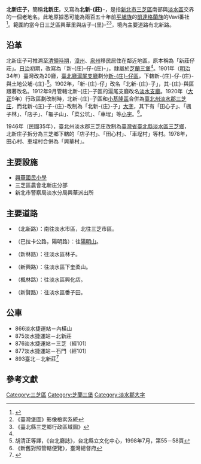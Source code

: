 {{noteTA
|T = zh-cn:北新庄子; zh-hk:北新庄子; zh-tw:北新庄子;
|1 = zh-cn:庄; zh-hk:庄; zh-tw:庄;
}}
{{SelfDistinguish|指名為上新莊或北新莊的[[新北市|新北市]][[新莊區|新莊區]]北側}}
'''北新庄子'''，簡稱'''北新庄'''，又寫為'''北新-{莊}-'''，是指[[新北市|新北市]][[三芝區|三芝區]]南部與[[淡水區|淡水區]]交界的一個老地名。此地原據悉可能為兩百五十年前[[平埔族|平埔族]]的[[凱達格蘭族|凱達格蘭族]]的Vavi番社<ref>{{Cite web |url=http://www.918.org.tw/main7/view.asp?id=6 |title=八庄大道公 |accessdate=2015-04-21 |archive-date=2016-03-14 |archive-url=https://web.archive.org/web/20160314062429/http://www.918.org.tw/main7/view.asp?id=6 |dead-url=no }}</ref>。範圍約當今日三芝區興華里與店子-{里}-<ref name="臺灣堡圖">《臺灣堡圖》影像檢索系統</ref><ref>《臺北縣三芝鄉行政區域圖》</ref>，境內主要道路有北新路。

==沿革==
北新庄子可推溯至[[清領時期|清領時期]]，[[漳州|漳州]]、[[泉州|泉州]]移民居住在鄰近地區，原本稱為「新莊仔莊」。[[台灣日治時期|日治]]初期，改寫為「新-{庄}-仔-{庄}-」，隸屬於[[芝蘭三堡|芝蘭三堡]]<ref name="臺灣堡圖"/>。1901年（[[明治|明治]]34年）臺灣改為20廳，[[臺北廳|臺北廳]][[滬尾支廳|滬尾支廳]]劃分[[北新庄仔區|新-{庄}-仔區]]，下轄新-{庄}-仔-{庄}-與土地公埔-{庄}-<ref>胡清正等譯，《台北廳誌》，台北縣立文化中心，1998年7月，第55－58頁</ref>。1902年，「新-{庄}-仔」改名「北新-{庄}-子」，其-{庄}-與區跟著改名。1912年9月管轄北新-{庄}-子區的滬尾支廳改名[[淡水支廳|淡水支廳]]。1920年（[[大正|大正]]9年）行政區劃改制時，北新-{庄}-子區和[[小基隆區|小基隆區]]合併為[[臺北州|臺北州]][[淡水郡|淡水郡]][[三芝庄|三芝庄]]，而北新-{庄}-子-{庄}-改制為「北新-{庄}-子」[[大字|大字]]，其下有「田心子」、「楓子林」、「店子」、「龜子山」、「菜公坑」、「車埕」等[[小字|小字]]。<ref>《新舊對照管轄便覽》，臺灣總督府</ref>。

1946年（民國35年），臺北州淡水郡三芝庄改制為[[臺灣省|臺灣省]][[臺北縣|臺北縣]][[淡水郡|淡水區]][[三芝鄉|三芝鄉]]，北新庄子拆分為三芝鄉下轄的「店子村」、「田心村」、「車埕村」等村。1978年，田心村、車埕村合併為「興華村」。

==主要設施==
* [[新北市三芝區興華國民小學|興華國民小學]]
* 三芝區農會北新庄分部
* 新北市警察局淡水分局興華派出所

==主要道路==
* {{Jct|country=TWN|CH|101}}（北新路）：南往淡水市區，北往三芝市區。
* {{Jct|country=TWN|CH|101a}}（巴拉卡公路，陽明路）：往[[陽明山|陽明山]]。
* {{Jct|country=TWN|TRTP|6}}（新林路）：往淡水區林子。
* {{Jct|country=TWN|TRTP|8}}（新興路）：往淡水區下奎柔山。
* {{Jct|country=TWN|TRTP|10}}（楓林路）：往淡水區興化店。
* {{Jct|country=TWN|TRTP|12}}（新賢路）：往淡水區番子田。

==公車==
*866淡水捷運站－內橫山
*875淡水捷運站－北新莊
*876淡水捷運站－三芝（經101）
*877淡水捷運站－石門（經101）
*893臺北－北新莊<ref>{{Cite web |url=http://www.csgroup-bus.com.tw/ |title=中興巴士暨關係企業：巴士路線查詢 |accessdate=2015-04-26 |archive-date=2016-08-29 |archive-url=https://web.archive.org/web/20160829021456/http://www.csgroup-bus.com.tw/ |dead-url=no }}</ref>

==參考文獻==
{{reflist}}

{{淡水郡}}

[[Category:三芝區|Category:三芝區]]
[[Category:芝蘭三堡|Category:芝蘭三堡]]
[[Category:淡水郡大字|Category:淡水郡大字]]